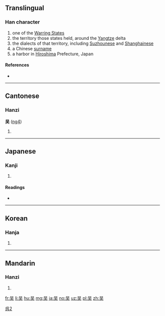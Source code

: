 {{also|吳|呉}}
==Translingual==

[[Category:CJKV characters simplified differently in Japan and China|呉2]]

===Han character===
{{Han char|rn=30|rad=口|as=04|sn=7|four=|canj=口一大 (RMK)|ids=⿱[[口]][[天]]}}

# one of the [[w:Warring States period|Warring States]]
# the territory those states held, around the [[Yangtze]] delta
# the dialects of that territory, including [[Suzhounese]] and [[Shanghainese]]
# a Chinese [[surname]]
# a harbor in [[Hiroshima]] Prefecture, Japan

====References====
* {{Han ref|kx=0179.070|dkj=03366|dj=0397.010|hdz=10585.030|uh=5434|ud=21556}}

----

==Cantonese==

===Hanzi===
'''吴''' ([[ng4]])

# {{defn|lang=yue|sort=口04}}

----

==Japanese==

===Kanji===
{{ja-kanji|grade=|rs=口04}}

# {{defn|lang=ja|sort=口04}}

====Readings====
* {{ja-readings|on=[[ご]] (go)|kun=[[くれ]] (kure), [[くれる]] (kureru)}}

----

==Korean==

===Hanja===
{{ko-hanja|hangeul=오|rv=o|mr=o}}

# {{defn|lang=ko|sort=口04}}

----

==Mandarin==

===Hanzi===
{{cmn-hanzi|tra=吳|pin=[[wú]] ([[wu2]])|wg=wu<sup>2</sup>}}

# {{defn|lang=cmn|sort=口04}}

[[fr:吴]]
[[li:吴]]
[[hu:吴]]
[[mg:吴]]
[[ja:吴]]
[[no:吴]]
[[uz:吴]]
[[pl:吴]]
[[zh:吴]]